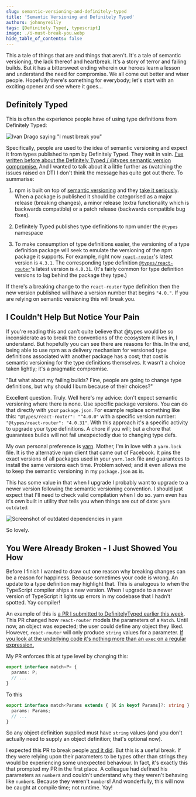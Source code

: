 ```yaml
---
slug: semantic-versioning-and-definitely-typed
title: 'Semantic Versioning and Definitely Typed'
authors: johnnyreilly
tags: [Definitely Typed, typescript]
image: ./i-must-break-you.webp
hide_table_of_contents: false
---
```


This a tale of things that are and things that aren't. It's a tale of semantic versioning, the lack thereof and heartbreak. It's a story of terror and failing builds. But it has a bittersweet ending wherein our heroes learn a lesson and understand the need for compromise. We all come out better and wiser people. Hopefully there's something for everybody; let's start with an exciting opener and see where it goes...

<!--truncate-->

## Definitely Typed

This is often the experience people have of using type definitions from Definitely Typed:

![Ivan Drago saying "I must break you"](i-must-break-you.webp)

Specifically, people are used to the idea of semantic versioning and expect it from types published to npm by Definitely Typed. They wait in vain. [I've written before about the Definitely Typed / @types semantic version compromise.](../2017-02-14-typescript-types-and-repeatable-builds/index.mdx) And I wanted to talk about it a little further as (watching the issues raised on DT) I don't think the message has quite got out there. To summarise:

1. npm is built on top of [semantic versioning](http://semver.org/) and they [take it seriously](https://docs.npmjs.com/getting-started/semantic-versioning). When a package is published it should be categorised as a major release (breaking changes), a minor release (extra functionality which is backwards compatible) or a patch release (backwards compatible bug fixes).

2. Definitely Typed publishes type definitions to npm under the `@types` namespace

3. To make consumption of type definitions easier, the versioning of a type definition package will seek to emulate the versioning of the npm package it supports. For example, right now [`react-router`](https://www.npmjs.com/package/react-router)'s latest version is `4.3.1`. The corresponding type definition [`@types/react-router`](https://www.npmjs.com/package/@types/react-router)'s latest version is `4.0.31`. (It's fairly common for type definition versions to lag behind the package they type.)

If there's a breaking change to the `react-router` type definition then the new version published will have a version number that begins `"4.0."`. If you are relying on semantic versioning this will break you.

## I Couldn't Help But Notice Your Pain

If you're reading this and can't quite believe that @types would be so inconsiderate as to break the conventions of the ecosystem it lives in, I understand. But hopefully you can see there are reasons for this. In the end, being able to use npm as a delivery mechanism for versioned type definitions associated with another package has a cost; that cost is semantic versioning for the type definitions themselves. It wasn't a choice taken lightly; it's a pragmatic compromise.

"But what about my failing builds? Fine, people are going to change type definitions, but why should I burn because of their choices?"

Excellent question. Truly. Well here's my advice: don't expect semantic versioning where there is none. Use specific package versions. You can do that directly with your `package.json`. For example replace something like this: `"@types/react-router": "^4.0.0"` with a specific version number: `"@types/react-router": "4.0.31"`. With this approach it's a specific activity to upgrade your type definitions. A chore if you will; but a chore that guarantees builds will not fail unexpectedly due to changing type defs.

My own personal preference is [yarn](https://yarnpkg.com/lang/en/). Mother, I'm in love with a `yarn.lock` file. It is the alternative npm client that came out of Facebook. It pins the exact versions of all packages used in your `yarn.lock` file and guarantees to install the same versions each time. Problem solved; and it even allows me to keep the semantic versioning in my `package.json` as is.

This has some value in that when I upgrade I probably want to upgrade to a newer version following the semantic versioning convention. I should just expect that I'll need to check valid compilation when I do so. yarn even has it's own built in utility that tells you when things are out of date: `yarn outdated`:

![Screenshot of outdated dependencies in yarn](yarn-outdated.webp)

So lovely.

## You Were Already Broken - I Just Showed You How

Before I finish I wanted to draw out one reason why breaking changes can be a reason for happiness. Because sometimes your code is wrong. An update to a type definition may highlight that. This is analogous to when the TypeScript compiler ships a new version. When I upgrade to a newer version of TypeScript it lights up errors in my codebase that I hadn't spotted. Yay compiler!

An example of this is [a PR I submitted to DefinitelyTyped earlier this week](https://github.com/DefinitelyTyped/DefinitelyTyped/pull/28868). This PR changed how `react-router` models the parameters of a `Match`. Until now, an object was expected; the user could define any object they liked. However, `react-router` will only produce `string` values for a parameter. [If you look at the underlying code it's nothing more than an `exec` on a regular expression.](https://github.com/ReactTraining/react-router/blob/34ff1f8077d95edf01e9d5ca8ea4708b8d0290e2/packages/react-router/modules/matchPath.js#L36)

My PR enforces this at type level by changing this:

```ts
export interface match<P> {
  params: P;
  // ...
}
```

To this

```ts
export interface match<Params extends { [K in keyof Params]?: string } = {}> {
  params: Params;
  // ...
}
```

So any object definition supplied must have `string` values (and you don't actually need to supply an object definition; that's optional now).

I expected this PR to break people [and it did](https://github.com/DefinitelyTyped/DefinitelyTyped/issues/28894). But this is a useful break. If they were relying upon their parameters to be types other than strings they would be experiencing some unexpected behaviour. In fact, it's exactly this that prompted my PR in the first place. A colleague had defined his parameters as `number`s and couldn't understand why they weren't behaving like `number`s. Because they weren't `number`s! And wonderfully, this will now be caught at compile time; not runtime. Yay!

